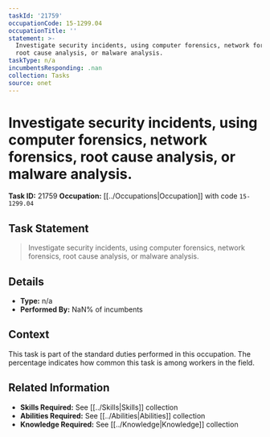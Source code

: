 ```yaml
---
taskId: '21759'
occupationCode: 15-1299.04
occupationTitle: ''
statement: >-
  Investigate security incidents, using computer forensics, network forensics,
  root cause analysis, or malware analysis.
taskType: n/a
incumbentsResponding: .nan
collection: Tasks
source: onet
---
```

# Investigate security incidents, using computer forensics, network forensics, root cause analysis, or malware analysis.

**Task ID:** 21759
**Occupation:** [[../Occupations|Occupation]] with code `15-1299.04`

## Task Statement

> Investigate security incidents, using computer forensics, network forensics, root cause analysis, or malware analysis.

## Details

- **Type:** n/a
- **Performed By:** NaN% of incumbents

## Context

This task is part of the standard duties performed in this occupation. The percentage indicates how common this task is among workers in the field.

## Related Information

- **Skills Required:** See [[../Skills|Skills]] collection
- **Abilities Required:** See [[../Abilities|Abilities]] collection
- **Knowledge Required:** See [[../Knowledge|Knowledge]] collection
